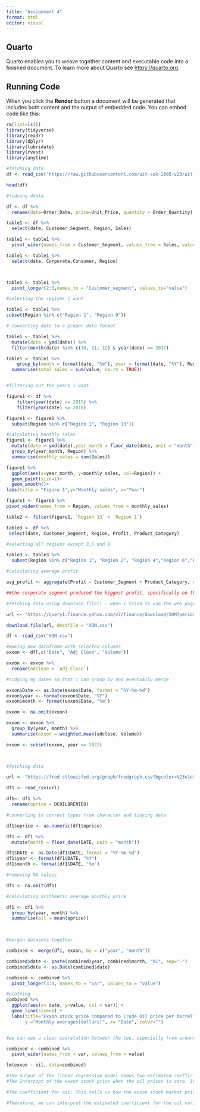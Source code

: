 ---
title: "Assignment 4"
format: html
editor: visual
---

## Quarto

Quarto enables you to weave together content and executable code into a finished document. To learn more about Quarto see <https://quarto.org>.

## Running Code

When you click the **Render** button a document will be generated that includes both content and the output of embedded code. You can embed code like this:

```{r}
rm(list=ls()) 
library(tidyverse)
library(readr)
library(dplyr)
library(lubridate)
library(rvest)
library(anytime)
```

```{r}
#fetching data
df <- read_csv("https://raw.githubusercontent.com/uit-sok-1005-v23/uit-sok-1005-v23.github.io/main/storedata.csv")

head(df)
```

```{r}

#tidying ddata

df <- df %>%
  rename(date=Order_Date, price=Unit_Price, quantity = Order_Quantity)

table1 <- df %>%
  select(date, Customer_Segment, Region, Sales)

table1 <- table1 %>%
  pivot_wider(names_from = Customer_Segment, values_from = Sales, values_fn = sum)

table1 <- table1 %>%
  select(date, Corporate,Consumer, Region)



table1 <- table1 %>%
  pivot_longer(2:3,names_to = "Customer_segment", values_to="value")

#selecting the regions i want

table1 <- table1 %>%
subset(Region %in% c("Region 1", "Region 9"))

# converting date to a proper date format

table1 <- table1 %>% 
  mutate(date = ymd(date)) %>% 
  filter(month(date) %in% c(10, 11, 12) & year(date) == 2017) 

table1 <- table1 %>%
    group_by(month = format(date, "%m"), year = format(date, "%Y"), Region,Customer_segment) %>%
  summarise(total_sales = sum(value, na.rm = TRUE))


#filtering out the years i want

figure1 <- df %>%
    filter(year(date) >= 2015) %>%
    filter(year(date) <= 2018)

figure1 <- figure1 %>%
  subset(Region %in% c("Region 1", "Region 13"))

#calculating monthly sales
figure1 <- figure1 %>%
  mutate(date = ymd(date),year_month = floor_date(date, unit = "month")) %>% 
  group_by(year_month, Region) %>% 
  summarise(monthly_sales = sum(Sales))

figure1 %>%
  ggplot(aes(x=year_month, y=monthly_sales, col=Region)) +
  geom_point(size=1)+
  geom_smooth()+
labs(title = "Figure 1",y="Monthly sales", x="Year")
```

```{r}
figure1 <- figure1 %>%
pivot_wider(names_from = Region, values_from = monthly_sales)

table2 <- filter(figure1, `Region 13` > `Region 1`)

table3 <- df %>%
 select(date, Customer_Segment, Region, Profit, Product_Category)

#selecting all regions except 3,5 and 8

table3 <- table3 %>%
  subset(Region %in% c("Region 1", "Region 2", "Region 4","Region 6","Region 7","Region 9","Region 10","Region 11","Region 12","Region 13"))

#calculating average profit

avg_profit <- aggregate(Profit ~ Customer_Segment + Product_Category, data = table3, mean)

##the corporate segment produced the biggest profit, specifically on the technology category
```

```{r}
#fetching data using download.file() - when i tried to use the web page, my data stopped at 2013, no matter what i did. I couldnt figure out another way to do this

url <- "https://query1.finance.yahoo.com/v7/finance/download/XOM?period1=1262563200&period2=1680652800&interval=1d&events=history&includeAdjustedClose=true"

download.file(url, destfile = "XOM.csv")

df <- read_csv("XOM.csv")

#making new dataframe with selected columns
exxon <- df[,c("Date", "Adj Close", "Volume")]

exxon <- exxon %>%
  rename(adclose = `Adj Close`)

#tidying my dates so that i can group_by and eventually merge

exxon$Date <- as.Date(exxon$Date, format = "%Y-%m-%d")
exxon$year <- format(exxon$Date, "%Y")
exxon$month <- format(exxon$Date, "%m")

exxon <- na.omit(exxon)

exxon <- exxon %>%
  group_by(year, month) %>%
  summarise(exxon = weighted.mean(adclose, Volume))

exxon <- subset(exxon, year <= 2022)

  
```

```{r}

#fetching data

url <- "https://fred.stlouisfed.org/graph/fredgraph.csv?bgcolor=%23e1e9f0&chart_type=line&drp=0&fo=open%20sans&graph_bgcolor=%23ffffff&height=450&mode=fred&recession_bars=off&txtcolor=%23444444&ts=12&tts=12&width=1318&nt=0&thu=0&trc=0&show_legend=yes&show_axis_titles=yes&show_tooltip=yes&id=DCOILBRENTEU&scale=left&cosd=2010-01-04&coed=2022-12-31&line_color=%234572a7&link_values=false&line_style=solid&mark_type=none&mw=3&lw=2&ost=-99999&oet=99999&mma=0&fml=a&fq=Daily&fam=avg&fgst=lin&fgsnd=2020-02-01&line_index=1&transformation=lin&vintage_date=2023-04-05&revision_date=2023-04-05&nd=1987-05-20"

df1 <- read_csv(url)

df1<- df1 %>%
  rename(oprice = DCOILBRENTEU)

#converting to correct types from character and tidying data

df1$oprice <- as.numeric(df1$oprice)

df1 <- df1 %>%
  mutate(month = floor_date(DATE, unit = "month"))

df1$DATE <- as.Date(df1$DATE, format = "%Y-%m-%d")
df1$year <- format(df1$DATE, "%Y")
df1$month <- format(df1$DATE, "%m")

#removing NA values

df1 <- na.omit(df1)

#calculating arithmetic average monthly price

df1 <- df1 %>%
  group_by(year, month) %>%
  summarise(oil = mean(oprice))

  
```

```{r}

#mergin datasets together

combined <- merge(df1, exxon, by = c("year", "month"))

combined$date <- paste(combined$year, combined$month, "01", sep="-")
combined$date <- as.Date(combined$date)

combined <- combined %>%
  pivot_longer(3:4, names_to = "var", values_to = "value")

#plotting 
combined %>% 
  ggplot(aes(x= date, y=value, col = var)) +
  geom_line(size=1) +
  labs(title="Exxon stock price compared to Crude Oil price per barrel",
       y ="Monthly averages(dollars)", x= "Date", color="") 


#we can see a clear coorelation between the two, especially from around the 2016, where their levels are very similar. in the period of 2010 to 2015, they are very different, and the exxon stock price is much lower than the oil price, and doesnt follow its fluctuations. 
```

```{r}
combined <- combined %>%
  pivot_wider(names_from = var, values_from = value)

lm(exxon ~ oil, data=combined)

#The output of the linear regression model shows two estimated coefficients:
#The Intercept of the exxon stock price when the oil prices is zero. In this case, the intercept is 48.1373.

#The coefficient for oil: This tells us how the exxon stock market price changes for each unit increase in oil prices. In this case, the coefficient is 0.1282, which means that for each one dollar increase in oil prices, the exxon stock market price is expected to increase by 0.1282 dollars, on average.

#Therefore, we can interpret the estimated coefficient for the oil variable as a measure of the relationship between oil prices and exxon stock market prices. Specifically, it indicates the expected change in exxon stock market prices for each unit increase in oil prices, while holding all other factors constant.

```

```{r}

```
